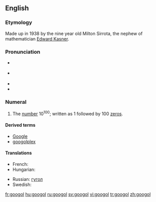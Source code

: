 ==English==
{{wikipedia}}

===Etymology===
Made up in 1938 by the nine year old Milton Sirrota, the nephew of mathematician [[w:Edward Kasner|Edward Kasner]].

===Pronunciation===
* {{a|UK}} {{IPA|/ˈguː.gəl/|/ˈguː.gɒl/}}
* {{a|US}} {{IPA|/ˈgu.gəl/|/ˈgu.gɑl/}}
* {{audio|en-us-googol.ogg|Audio (US)}}
* {{rhymes|uːɡəl}}

===Numeral===
{{infl|en|numeral}}

# {{cardinal|lang=en}} The [[number]] 10<sup>100</sup>; written as 1 followed by 100 [[zero]]s.

====Derived terms====
* [[Google]]
* [[googolplex]]

====Translations====
{{trans-top|1 followed by 100 zeros}}
* French: {{t+|fr|gogol|m}}
* Hungarian: {{t+|hu|googol}}
{{trans-mid}}
* Russian: [[гугол]]
* Swedish: {{t+|sv|googol|c}}
{{trans-bottom}}

[[fr:googol]]
[[hu:googol]]
[[ru:googol]]
[[sv:googol]]
[[vi:googol]]
[[tr:googol]]
[[zh:googol]]